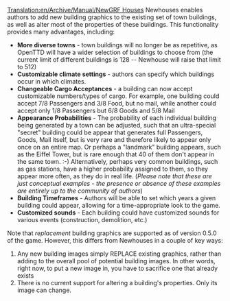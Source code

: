 [[Translation:en/Archive/Manual/NewGRF Houses]]
Newhouses enables authors to add new building graphics to the existing set of town buildings, as well as alter most of the properties of these buildings.  This functionality provides many advantages, including:
*'''More diverse towns''' - town buildings will no longer be as repetitive, as OpenTTD will have a wider selection of buildings to choose from (the current limit of different buildings is 128 -- Newhouse will raise that limit to 512)
*'''Customizable climate settings''' - authors can specify which buildings occur in which climates.
*'''Changeable Cargo Acceptances''' - a building can now accept customizable numbers/types of cargo.  For example, one building could accept 7/8 Passengers and 3/8 Food, but no mail, while another could accept only 1/8 Passengers but 6/8 Goods and 5/8 Mail
*'''Appearance Probabilities''' - The probability of each individual building being generated by a town can be adjusted, such that an ultra-special "secret" building could be appear that generates full Passengers, Goods, Mail itself, but is very rare and therefore likely to appear only once on an entire map.  Or perhaps a "landmark" building appears, such as the Eiffel Tower, but is rare enough that 40 of them don't appear in the same town. :-)  Alternatively, perhaps very common buildings, such as gas stations, have a higher probability assigned to them, so they appear more often, as they do in real life. (''Please note that these are just conceptual examples - the presence or absence of these examples are entirely up to the community of authors'')
*'''Building Timeframes''' - Authors will be able to set which years a given building could appear, allowing for a time-appropriate look to the game.
*'''Customized sounds''' - Each building could have customized sounds for various events (construction, demolition, etc.)


Note that ''replacement'' building graphics are supported as of version 0.5.0 of the game.  However, this differs from Newhouses in a couple of key ways:
#Any new building images simply REPLACE existing graphics, rather than adding to the overall pool of potential building images.  In other words, right now, to put a new image in, you have to sacrifice one that already exists
#There is no current support for altering a building's properties.  Only its image can change.